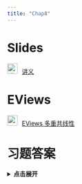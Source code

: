 ```yaml
---
title: "Chap8"
---
```


# Slides

<img src="img/teacher.png" alt="讲义" style="width: 24px; height: 24px;margin-right: 10px">[讲义](https://lizongzhang.github.io/econometrics-with-eviews/chap8slide.html){target="_blank"} 
 
# EViews

<img src="img/video.png" style="width: 24px; height: 24px;margin-right: 10px"/>[EViews 多重共线性](https://www.bilibili.com/video/BV1di4y157ZG/){target="_blank"} 



# 习题答案

<details>
<summary style="cursor: pointer; font-weight: bold;">点击展开</summary>

<p>如果想在新窗口打开 PDF，请点这里： <a href="img/EE4_Ch08_Solutions_Manual.pdf" target="_blank" rel="noopener">在新标签页中查看 PDF</a></p>

<iframe src="img/EE4_Ch08_Solutions_Manual.pdf" width="100%" height="800" style="border: none;" allowfullscreen>
  <!-- 备用内容（若浏览器不支持 iframe） -->
  <p>你的浏览器无法嵌入 PDF，请 <a href="img/EE4_Ch08_Solutions_Manual.pdf" target="_blank" rel="noopener">点此下载/查看 PDF</a>.</p>
</iframe>

</details>
 